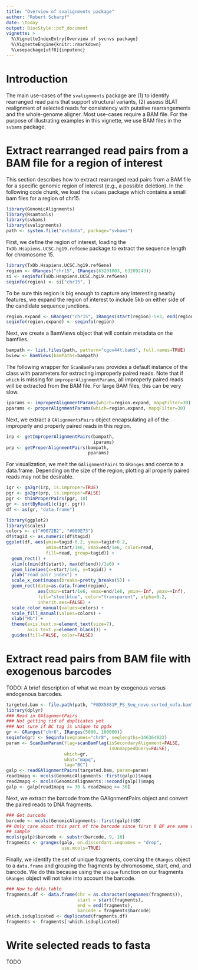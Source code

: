 ```yaml
---
title: "Overview of svalignments package"
author: "Robert Scharpf"
date: \today
output: BiocStyle::pdf_document
vignette: >
  %\VignetteIndexEntry{Overview of svcnvs package}
  %\VignetteEngine{knitr::rmarkdown}
  %\usepackage[utf8]{inputenc}
---
```


# Introduction

The main use-cases of the `svalignments` package are (1) to identify rearranged
read pairs that support structural variants, (2) assess BLAT realignment of
selected reads for consistency with putative rearrangements and the whole-genome
aligner. Most use-cases require a BAM file. For the purpose of illustrating
examples in this vignette, we use BAM files in the `svbams` package.

# Extract rearranged read pairs from a BAM file for a region of interest

This section describes how to extract rearranged read pairs from a BAM file for
a specific genomic region of interest (e.g., a possible deletion). In the
following code chunk, we load the `svbams` package which contains a small
bam files for a region of chr15.

```r
library(GenomicAlignments)
library(Rsamtools)
library(svbams)
library(svalignments)
path <- system.file("extdata", package="svbams")
```

First, we define the region of interest, loading the
`TxDb.Hsapiens.UCSC.hg19.refGene` package to extract the sequence length for
chromosome 15.

```r
library(TxDb.Hsapiens.UCSC.hg19.refGene)
region <- GRanges("chr15", IRanges(63201003, 63209243))
si <- seqinfo(TxDb.Hsapiens.UCSC.hg19.refGene)
seqinfo(region) <- si["chr15", ]
```

To be sure this region is big enough to capture any interesting nearby features,
we expand the region of interest to include 5kb on either side of the candidate
sequence junctions.

```r
region.expand <- GRanges("chr15", IRanges(start(region)-5e3, end(region)+5e3))
seqinfo(region.expand) <- seqinfo(region)
```

Next, we create a BamViews object that will contain metadata on the bamfiles.

```r
bampath <- list.files(path, pattern="cgov44t.bam$", full.names=TRUE)
bview <- BamViews(bamPaths=bampath)
```

The following wrapper for `ScanBamParams` provides a default instance of the
class with parameters for extracting improperly paired reads. Note that if
`which` is missing for `improperAlignmentParams`, all improperly paired reads
will be extracted from the BAM file. For large BAM files, this can be very slow.

```r
iparams <- improperAlignmentParams(which=region.expand, mapqFilter=30)
pparams <- properAlignmentParams(which=region.expand, mapqFilter=30)
```

Next, we extract a `GAlignmentsPairs` object encapsulating all of the improperly
and properly paired reads in this region.

```r
irp <- getImproperAlignmentPairs(bampath,
                                 iparams)
prp <- getProperAlignmentPairs(bampath,
                               pparams)
```

For visualization, we melt the `GAlignmentPairs` to `GRanges` and coerce to a
data.frame. Depending on the size of the region, plotting all properly paired
reads may not be desirable.

```r
igr <- ga2gr(irp, is.improper=TRUE)
pgr <- ga2gr(prp, is.improper=FALSE)
pgr <- thinProperPairs(pgr, 10)
gr <- sortByRead1(c(igr, pgr))
df <- as(gr, "data.frame")
```

```r
library(ggplot2)
library(scales)
colors <- c("#0072B2", "#009E73")
df$tagid <- as.numeric(df$tagid)
ggplot(df, aes(ymin=tagid-0.2, ymax=tagid+0.2,
               xmin=start/1e6, xmax=end/1e6, color=read,
               fill=read, group=tagid)) +
  geom_rect() +
  xlim(c(min(df$start), max(df$end))/1e6) +
  geom_line(aes(x=start/1e6, y=tagid)) +
  ylab("read pair index") +
  scale_x_continuous(breaks=pretty_breaks(5)) +
  geom_rect(data=as.data.frame(region),
            aes(xmin=start/1e6, xmax=end/1e6, ymin=-Inf, ymax=+Inf),
            fill="steelblue", color="transparent", alpha=0.2,
            inherit.aes=FALSE) +
  scale_color_manual(values=colors) +
  scale_fill_manual(values=colors) +
  xlab("Mb") +
  theme(axis.text.x=element_text(size=7),
        axis.text.y=element_blank()) +
  guides(fill=FALSE, color=FALSE)
```

# Extract read pairs from BAM file with exogenous barcodes

TODO: A brief description of what we mean by exogenous versus endogenous
barcodes.

```r
targeted.bam <- file.path(path, "PGDX5881P_PS_Seq_novo.sorted_nofa.bam")
library(dplyr)
### Read in GAlignmentPairs
### Not getting rid of duplicates yet
### Not sure if BC tag is unique to pgdx
gr <- GRanges("chr8", IRanges(5000, 100000))
seqinfo(gr) <- Seqinfo(seqnames="chr8", seqlengths=146364022)
param <- ScanBamParam(flag=scanBamFlag(isSecondaryAlignment=FALSE,
                                       isUnmappedQuery=FALSE),
                      which=gr,
                      what="mapq",
                      tag="BC")
galp <- readGAlignmentPairs(targeted.bam, param=param)
read1mapq <- mcols(GenomicAlignments::first(galp))$mapq
read2mapq <- mcols(GenomicAlignments::second(galp))$mapq
galp <- galp[read1mapq >= 30 & read2mapq >= 30]
```

Next, we extract the barcode from the GAlignmentPairs object and convert the
paired reads to DNA fragments.

```r
### Get barcode
barcode <- mcols(GenomicAlignments::first(galp))$BC
## Only care about this part of the barcode since first 8 BP are same within a
## sample
mcols(galp)$barcode <- substr(barcode, 9, 16)
fragments <- granges(galp, on.discordant.seqnames = "drop",
                     use.mcols=TRUE)
```

Finally, we identify the set of unique fragments, coercing the `GRanges` object
to a `data.frame` and grouping the fragments by chromosome, start, end, and
barcode. We do this because using the `unique` function on our fragments `GRanges` object will not take into account the barcode.

```r
### Now to data.table
fragments.df <- data.frame(chr = as.character(seqnames(fragments)),
                           start = start(fragments),
                           end = end(fragments),
                           barcode = fragments$barcode)
which.isduplicated <- duplicated(fragments.df)
fragments <- fragments[!which.isduplicated]
```

# Write selected reads to fasta

TODO
